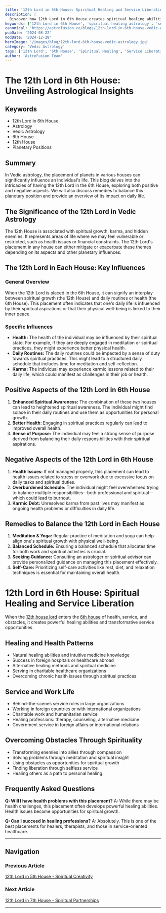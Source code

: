 ```yaml
---
title: '12th Lord in 6th House: Spiritual Healing and Service Liberation in Vedic Astrology'
description: |
  Discover how 12th Lord in 6th House creates spiritual healing abilities, transformative service, foreign health connections, and liberation through overcoming obstacles in comprehensive astrological analysis.
keywords: ['12th Lord in 6th House', 'spiritual healing astrology', 'service liberation', 'foreign health treatment', 'mystical healing abilities', 'transformative service', 'vedic astrology health', 'spiritual medicine', 'overseas medical care', 'karmic healing patterns']
canonical: 'https://astrofusion.co/blogs/12th-lord-in-6th-house-vedic-astrology'
pubDate: '2024-08-22'
modDate: '2024-12-28'
heroImage: '/images/blog/12th-lord-6th-house-vedic-astrology.jpg'
category: 'Vedic Astrology'
tags: ['12th Lord', '6th House', 'Spiritual Healing', 'Service Liberation', 'Foreign Health', 'Mystical Medicine', 'Transformative Service']
author: 'AstroFusion Team'
---
```


# The 12th Lord in 6th House: Unveiling Astrological Insights

## Keywords
- 12th Lord in 6th House
- Astrology
- Vedic Astrology
- 6th House
- 12th House
- Planetary Positions

## Summary
In Vedic astrology, the placement of planets in various houses can significantly influence an individual's life. This blog delves into the intricacies of having the 12th Lord in the 6th House, exploring both positive and negative aspects. We will also discuss remedies to balance this planetary position and provide an overview of its impact on daily life.

## The Significance of the 12th Lord in Vedic Astrology
The 12th House is associated with spiritual growth, karma, and hidden enemies. It represents areas of life where we may feel vulnerable or restricted, such as health issues or financial constraints. The 12th Lord's placement in any house can either mitigate or exacerbate these themes depending on its aspects and other planetary influences.

## The 12th Lord in Each House: Key Influences
### General Overview
When the 12th Lord is placed in the 6th House, it can signify an interplay between spiritual growth (the 12th House) and daily routines or health (the 6th House). This placement often indicates that one's daily life is influenced by their spiritual aspirations or that their physical well-being is linked to their inner peace.

### Specific Influences
- **Health:** The health of the individual may be influenced by their spiritual state. For example, if they are deeply engaged in meditation or spiritual practices, they might experience better physical health.
- **Daily Routines:** The daily routines could be impacted by a sense of duty towards spiritual practices. This might lead to a structured daily schedule that includes time for meditation and self-reflection.
- **Karma:** The individual may experience karmic lessons related to their daily life, which could manifest as challenges in their job or health.

## Positive Aspects of the 12th Lord in 6th House
1. **Enhanced Spiritual Awareness:** The combination of these two houses can lead to heightened spiritual awareness. The individual might find solace in their daily routines and use them as opportunities for personal growth.
2. **Better Health:** Engaging in spiritual practices regularly can lead to improved overall health.
3. **Sense of Purpose:** The individual may feel a strong sense of purpose derived from balancing their daily responsibilities with their spiritual aspirations.

## Negative Aspects of the 12th Lord in 6th House
1. **Health Issues:** If not managed properly, this placement can lead to health issues related to stress or overwork due to excessive focus on daily tasks and spiritual duties.
2. **Overburdened Schedule:** The individual might feel overwhelmed trying to balance multiple responsibilities—both professional and spiritual—which could lead to burnout.
3. **Karmic Debt:** Unresolved karma from past lives may manifest as ongoing health problems or difficulties in daily life.

## Remedies to Balance the 12th Lord in Each House
1. **Meditation & Yoga:** Regular practice of meditation and yoga can help align one's spiritual growth with physical well-being.
2. **Balanced Schedule:** Ensuring a balanced schedule that allocates time for both work and spiritual activities is crucial.
3. **Seeking Guidance:** Consulting an astrologer or spiritual advisor can provide personalized guidance on managing this placement effectively.
4. **Self-Care:** Prioritizing self-care activities like rest, diet, and relaxation techniques is essential for maintaining overall health.

# 12th Lord in 6th House: Spiritual Healing and Service Liberation

When the [12th house lord](/blogs/12th-house-vedic-astrology) enters the [6th house](/blogs/6th-house-vedic-astrology) of health, service, and obstacles, it creates powerful healing abilities and transformative service opportunities.

## Healing and Health Patterns
- Natural healing abilities and intuitive medicine knowledge
- Success in foreign hospitals or healthcare abroad
- Alternative healing methods and spiritual medicine
- Serving in charitable healthcare organizations
- Overcoming chronic health issues through spiritual practices

## Service and Work Life
- Behind-the-scenes service roles in large organizations
- Working in foreign countries or with international organizations
- Charitable work and humanitarian service
- Healing professions: therapy, counseling, alternative medicine
- Government service in foreign affairs or international relations

## Overcoming Obstacles Through Spirituality
- Transforming enemies into allies through compassion
- Solving problems through meditation and spiritual insight
- Using obstacles as opportunities for spiritual growth
- Finding liberation through selfless service
- Healing others as a path to personal healing

## Frequently Asked Questions

**Q: Will I have health problems with this placement?**
A: While there may be health challenges, this placement often develops powerful healing abilities. Health issues become opportunities for spiritual growth.

**Q: Can I succeed in healing professions?**
A: Absolutely. This is one of the best placements for healers, therapists, and those in service-oriented healthcare.

---

## Navigation

### Previous Article
[12th Lord in 5th House - Spiritual Creativity](/blogs/12th-lord-in-5th-house-vedic-astrology)

### Next Article  
[12th Lord in 7th House - Spiritual Partnerships](/blogs/12th-lord-in-7th-house-vedic-astrology)

---
